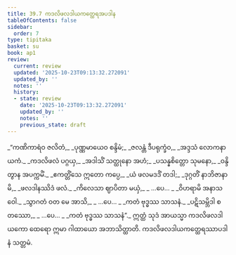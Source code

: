 ```yaml
---
title: 39.7 ကဒလိဖလဒါယကတ္ထေရအပဒါန
tableOfContents: false
sidebar:
  order: 7
type: tipitaka
basket: su
book: ap1
review:
  current: review
  updated: '2025-10-23T09:13:32.272091'
  updated_by: ''
  notes: ''
  history:
  - state: review
    date: '2025-10-23T09:13:32.272091'
    updated_by: ''
    notes: ''
    previous_state: draft
---
```



<ReviewStatus review={frontmatter.review} showDetails={true} />

<HypothesisAnnotation frontmatter={frontmatter} />

<DynamicBreadcrumb />

<Division number="37" book="ap1" e="ch" v="20" p="344">

<Paragraph number="4225" type="verses" book="ap1">
_“ကဏိကာရံဝ ဇလိတံ,_  
_ပုဏ္ဏမာယေဝ စန္ဒိမံ;_  
_ဇလန္တံ ဒီပရုက္ခံဝ,_  
_အဒ္ဒသံ လောကနာယကံ._  

</Paragraph>

</Division>
<Division number="38" book="ap1" e="ch" v="20" p="344">

<Paragraph number="4226" type="verses" book="ap1">
_ကဒလိဖလံ ပဂ္ဂယှ,_  
_အဒါသိံ သတ္ထုနော အဟံ;_  
_ပသန္နစိတ္တော သုမနော,_  
_ဝန္ဒိတွာန အပက္ကမိံ._  

</Paragraph>

</Division>
<Division number="39" book="ap1" e="ch" v="20" p="344">

<Paragraph number="4227" type="verses" book="ap1">
_ဧကတ္တိံသေ ဣတော ကပ္ပေ,_  
_ယံ ဖလမဒဒိံ တဒါ;_  
_ဒုဂ္ဂတိံ နာဘိဇာနာမိ,_  
_ဖလဒါနဿိဒံ ဖလံ._  

</Paragraph>

</Division>
<Division number="40" book="ap1" e="ch" v="20" p="344">

<Paragraph number="4228" type="verses" book="ap1">
_ကိလေသာ ဈာပိတာ မယှံ,_  
_ …ပေ… _  
_ဝိဟရာမိ အနာသဝေါ._  

</Paragraph>

</Division>
<Division number="41" book="ap1" e="ch" v="20" p="344">

<Paragraph number="4229" type="verses" book="ap1">
_သွာဂတံ ဝတ မေ အာသိ,_  
_ …ပေ… _  
_ကတံ ဗုဒ္ဓဿ သာသနံ._  

</Paragraph>

</Division>
<Division number="42" book="ap1" e="ch" v="20" p="344">

<Paragraph number="4230" type="verses" book="ap1">
_ပဋိသမ္ဘိဒါ စတဿော,_  
_ …ပေ… _  
_ကတံ ဗုဒ္ဓဿ သာသနံ”._  

</Paragraph>

<Paragraph number="4231" book="ap1">
ဣတ္ထံ သုဒံ အာယသ္မာ ကဒလိဖလဒါယကော ထေရော ဣမာ ဂါထာယော အဘာသိတ္ထာတိ.

</Paragraph>
</Division>

<Paragraph number="4232" type="center" book="ap1">
ကဒလိဖလဒါယကတ္ထေရဿာပဒါနံ သတ္တမံ.
</Paragraph>
